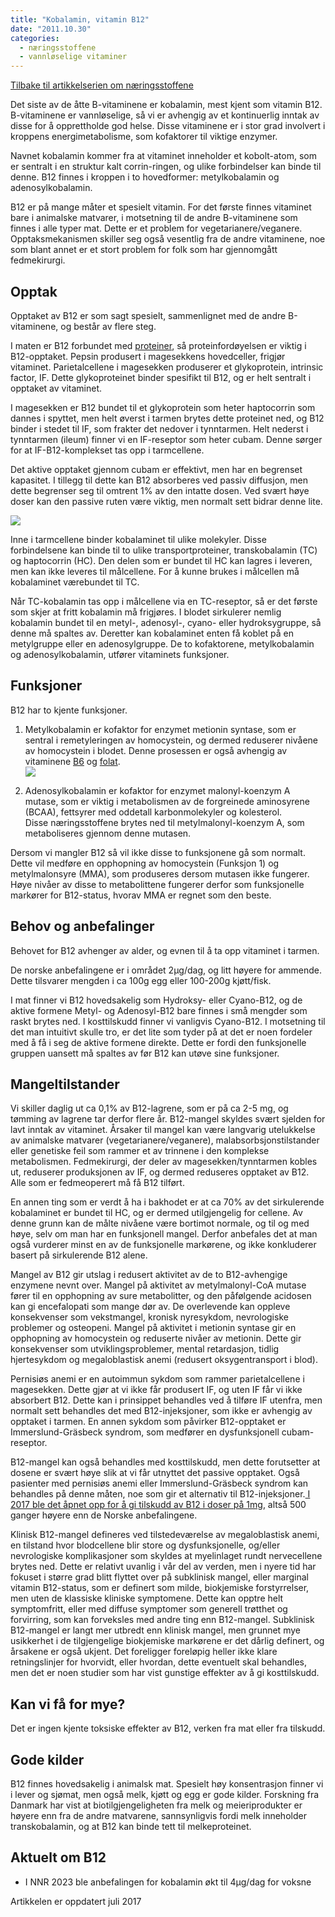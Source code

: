 ```yaml
---
title: "Kobalamin, vitamin B12"
date: "2011.10.30"
categories: 
  - næringsstoffene
  - vannløselige vitaminer
---
```


[Tilbake til artikkelserien om næringsstoffene](../../naeringsstoffer.html)

Det siste av de åtte B-vitaminene er kobalamin, mest kjent som vitamin B12. B-vitaminene er vannløselige, så vi er avhengig av et kontinuerlig inntak av disse for å opprettholde god helse. Disse vitaminene er i stor grad involvert i kroppens energimetabolisme, som kofaktorer til viktige enzymer.

Navnet kobalamin kommer fra at vitaminet inneholder et kobolt-atom, som er sentralt i en struktur kalt corrin-ringen, og ulike forbindelser kan binde til denne. B12 finnes i kroppen i to hovedformer: metylkobalamin og adenosylkobalamin.

B12 er på mange måter et spesielt vitamin. For det første finnes vitaminet bare i animalske matvarer, i motsetning til de andre B-vitaminene som finnes i alle typer mat. Dette er et problem for vegetarianere/veganere. Opptaksmekanismen skiller seg også vesentlig fra de andre vitaminene, noe som blant annet er et stort problem for folk som har gjennomgått fedmekirurgi.

## Opptak

Opptaket av B12 er som sagt spesielt, sammenlignet med de andre B-vitaminene, og består av flere steg.

I maten er B12 forbundet med [proteiner](protein.qmd), så proteinfordøyelsen er viktig i B12-opptaket. Pepsin produsert i magesekkens hovedceller, frigjør vitaminet. Parietalcellene i magesekken produserer et glykoprotein, intrinsic factor, IF. Dette glykoproteinet binder spesifikt til B12, og er helt sentralt i opptaket av vitaminet.

I magesekken er B12 bundet til et glykoprotein som heter haptocorrin som dannes i spyttet, men helt øverst i tarmen brytes dette proteinet ned, og B12 binder i stedet til IF, som frakter det nedover i tynntarmen. Helt nederst i tynntarmen (ileum) finner vi en IF-reseptor som heter cubam. Denne sørger for at IF-B12-komplekset tas opp i tarmcellene.

Det aktive opptaket gjennom cubam er effektivt, men har en begrenset kapasitet. I tillegg til dette kan B12 absorberes ved passiv diffusjon, men dette begrenser seg til omtrent 1% av den intatte dosen. Ved svært høye doser kan den passive ruten være viktig, men normalt sett bidrar denne lite.

![](images/clipboard-3761808510.png)

Inne i tarmcellene binder kobalaminet til ulike molekyler. Disse forbindelsene kan binde til to ulike transportproteiner, transkobalamin (TC) og haptocorrin (HC). Den delen som er bundet til HC kan lagres i leveren, men kan ikke leveres til målcellene. For å kunne brukes i målcellen må kobalaminet værebundet til TC.

Når TC-kobalamin tas opp i målcellene via en TC-reseptor, så er det første som skjer at fritt kobalamin må frigjøres. I blodet sirkulerer nemlig kobalamin bundet til en metyl-, adenosyl-, cyano- eller hydroksygruppe, så denne må spaltes av. Deretter kan kobalaminet enten få koblet på en metylgruppe eller en adenosylgruppe. De to kofaktorene, metylkobalamin og adenosylkobalamin, utfører vitaminets funksjoner.

## Funksjoner

B12 har to kjente funksjoner.

1.  Metylkobalamin er kofaktor for enzymet metionin syntase, som er sentral i remetyleringen av homocystein, og dermed reduserer nivåene av homocystein i blodet. Denne prosessen er også avhengig av vitaminene [B6](pyridoksin.qmd) og [folat](folat.qmd).\
    ![](images/clipboard-938570736.png)

2.  Adenosylkobalamin er kofaktor for enzymet malonyl-koenzym A mutase, som er viktig i metabolismen av de forgreinede aminosyrene (BCAA), fettsyrer med oddetall karbonmolekyler og kolesterol. Disse næringsstoffene brytes ned til metylmalonyl-koenzym A, som metaboliseres gjennom denne mutasen.

Dersom vi mangler B12 så vil ikke disse to funksjonene gå som normalt. Dette vil medføre en opphopning av homocystein (Funksjon 1) og metylmalonsyre (MMA), som produseres dersom mutasen ikke fungerer. Høye nivåer av disse to metabolittene fungerer derfor som funksjonelle markører for B12-status, hvorav MMA er regnet som den beste.

## Behov og anbefalinger

Behovet for B12 avhenger av alder, og evnen til å ta opp vitaminet i tarmen.

De norske anbefalingene er i området 2µg/dag, og litt høyere for ammende. Dette tilsvarer mengden i ca 100g egg eller 100-200g kjøtt/fisk.

I mat finner vi B12 hovedsakelig som Hydroksy- eller Cyano-B12, og de aktive formene Metyl- og Adenosyl-B12 bare finnes i små mengder som raskt brytes ned. I kosttilskudd finner vi vanligvis Cyano-B12. I motsetning til det man intuitivt skulle tro, er det lite som tyder på at det er noen fordeler med å få i seg de aktive formene direkte. Dette er fordi den funksjonelle gruppen uansett må spaltes av før B12 kan utøve sine funksjoner.

## Mangeltilstander

Vi skiller daglig ut ca 0,1% av B12-lagrene, som er på ca 2-5 mg, og tømming av lagrene tar derfor flere år. B12-mangel skyldes svært sjelden for lavt inntak av vitaminet. Årsaker til mangel kan være langvarig utelukkelse av animalske matvarer (vegetarianere/veganere), malabsorbsjonstilstander eller genetiske feil som rammer et av trinnene i den komplekse metabolismen. Fedmekirurgi, der deler av magesekken/tynntarmen kobles ut, reduserer produksjonen av IF, og dermed reduseres opptaket av B12. Alle som er fedmeoperert må få B12 tilført.

En annen ting som er verdt å ha i bakhodet er at ca 70% av det sirkulerende kobalaminet er bundet til HC, og er dermed utilgjengelig for cellene. Av denne grunn kan de målte nivåene være bortimot normale, og til og med høye, selv om man har en funksjonell mangel. Derfor anbefales det at man også vurderer minst en av de funksjonelle markørene, og ikke konkluderer basert på sirkulerende B12 alene.

Mangel av B12 gir utslag i redusert aktivitet av de to B12-avhengige enzymene nevnt over. Mangel på aktivitet av metylmalonyl-CoA mutase fører til en opphopning av sure metabolitter, og den påfølgende acidosen kan gi encefalopati som mange dør av. De overlevende kan oppleve konsekvenser som vekstmangel, kronisk nyresykdom, nevrologiske problemer og osteopeni. Mangel på aktivitet i metionin syntase gir en opphopning av homocystein og reduserte nivåer av metionin. Dette gir konsekvenser som utviklingsproblemer, mental retardasjon, tidlig hjertesykdom og megaloblastisk anemi (redusert oksygentransport i blod).

Pernisiøs anemi er en autoimmun sykdom som rammer parietalcellene i magesekken. Dette gjør at vi ikke får produsert IF, og uten IF får vi ikke absorbert B12. Dette kan i prinsippet behandles ved å tilføre IF utenfra, men normalt sett behandles det med B12-injeksjoner, som ikke er avhengig av opptaket i tarmen. En annen sykdom som påvirker B12-opptaket er Immerslund-Gräsbeck syndrom, som medfører en dysfunksjonell cubam-reseptor.

B12-mangel kan også behandles med kosttilskudd, men dette forutsetter at dosene er svært høye slik at vi får utnyttet det passive opptaket. Også pasienter med pernisiøs anemi eller Immerslund-Gräsbeck syndrom kan behandles på denne måten, noe som gir et alternativ til B12-injeksjoner.[ I 2017 ble det åpnet opp for å gi tilskudd av B12 i doser på 1mg](https://legemiddelverket.no/nyheter/vitamin-b12-tabletter-et-godt-alternativ-til-injeksjoner), altså 500 ganger høyere enn de Norske anbefalingene.

Klinisk B12-mangel defineres ved tilstedeværelse av megaloblastisk anemi, en tilstand hvor blodcellene blir store og dysfunksjonelle, og/eller nevrologiske komplikasjoner som skyldes at myelinlaget rundt nervecellene brytes ned. Dette er relativt uvanlig i vår del av verden, men i nyere tid har fokuset i større grad blitt flyttet over på subklinisk mangel, eller marginal vitamin B12-status, som er definert som milde, biokjemiske forstyrrelser, men uten de klassiske kliniske symptomene. Dette kan opptre helt symptomfritt, eller med diffuse symptomer som generell trøtthet og forvirring, som kan forveksles med andre ting enn B12-mangel. Subklinisk B12-mangel er langt mer utbredt enn klinisk mangel, men grunnet mye usikkerhet i de tilgjengelige biokjemiske markørene er det dårlig definert, og årsakene er også ukjent. Det foreligger foreløpig heller ikke klare retningslinjer for hvorvidt, eller hvordan, dette eventuelt skal behandles, men det er noen studier som har vist gunstige effekter av å gi kosttilskudd.

## Kan vi få for mye?

Det er ingen kjente toksiske effekter av B12, verken fra mat eller fra tilskudd.

## Gode kilder

B12 finnes hovedsakelig i animalsk mat. Spesielt høy konsentrasjon finner vi i lever og sjømat, men også melk, kjøtt og egg er gode kilder. Forskning fra Danmark har vist at biotilgjengeligheten fra melk og meieriprodukter er høyere enn fra de andre matvarene, sannsynligvis fordi melk inneholder transkobalamin, og at B12 kan binde tett til melkeproteinet.

## Aktuelt om B12

-   I NNR 2023 ble anbefalingen for kobalamin økt til 4µg/dag for voksne

Artikkelen er oppdatert juli 2017
